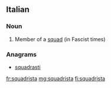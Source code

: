 ==Italian==

===Noun===
{{it-noun|squadrist|m|a|i}} {{it-noun|squadrist|f|a|e}}

# Member of a [[squad]] (in Fascist times)

===Anagrams===
* [[squadrasti#Italian|squadrasti]]

[[fr:squadrista]]
[[mg:squadrista]]
[[fi:squadrista]]